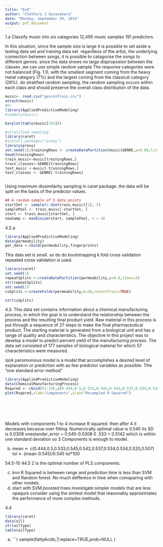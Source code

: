 ---
title: "Ex4"
author: "Chathura J Gunasekara"
date: "Monday, September 29, 2014"
output: pdf_document
---
1.a
Classify music into six catagories
12,495 music samples 191 predictors.


In this situation, since the sample size is large it is possible to 
set aside a testing data set and training data set.
regardless of the artist, the underlying connection between songs, it is possible to
catagorise the songs to different genres.
since the data shows no large disproposion between the classes ,we can use simple random sample
The response categories were not balanced
(Fig. 1.1), with the smallest segment coming from the heavy metal category
(7%) and the largest coming from the classical category (28%).
do stratified random sampling. the random sampling occurs within each class and should preserve the overall class distribution of the data. 

```{r,echo=TRUE}
music<- read.csv("genresTrain.csv")
attach(music)
#b)
library(AppliedPredictiveModeling)
#summary(music)

barplot(table(music[192]))

#stratified sampling
library(caret)
#install.packages("proxy")
library(proxy)
set.seed(1);trainingRows <- createDataPartition(music$GENRE,p=0.80,list=FALSE)
head(trainingRows)
train_music<-music[trainingRows,]
train_classes<-GENRE[trainingRows]
test_music <-music[-trainingRows,]
test_classes <- GENRE[-trainingRows]



```
Using maximum dissimilarity sampling in caret package. the data will be split on the basis of the predictor values.
```{r, echo=TRUE}

## A random sample of 5 data points
startSet <- sample(1:dim(train_music)[1], 5)
samplePool <- train_music[-startSet, ]
start <- train_music[startSet, ]
newSamp <- maxDissim(start, samplePool, n = 4)

```
4.2.a
```{r,echo=TRUE}
library(AppliedPredictiveModeling)
data(permeability)
per_data <-cbind(permeability,fingerprints)

```
This data set is small. so do do bootstrapping
k fold cross validation
repeated cross validation 
is used.

```{r,echo=TRUE}
library(caret)
set.seed(1)
repeatSplits <-createDataPartition(permeability,p=0.8,times=3)
str(repeatSplits)
set.seed(1)
cvSplits <-createFolds(permeability,k=10,returnTrain=TRUE)

str(cvSplits)


```


4.3.
This data set contains information about a chemical manufacturing process,
in which the goal is to understand the relationship between the process and
the resulting final product yield. Raw material in this process is put through
a sequence of 27 steps to make the final pharmaceutical product. The starting
material is generated from a biological unit and has a range of quality
and characteristics. The objective in this project was to develop a model to
predict percent yield of the manufacturing process. The data set consisted of
177 samples of biological material for which 57 characteristics were measured.

(a)A parsimonious model is a model that accomplishes a desired level of explanation or prediction with as few predictor variables as possible.
THe "one standard error method"



```{r,echo=TRUE}
library(AppliedPredictiveModeling)
data(ChemicalManufacturingProcess)
Rsqared <- cbind((1:10),c(0.444,0.5,0.533,0.545,0.542,0.537,0.534,0.534,0.520,0.507))
plot(Rsqared,xlab="Components",ylab="Resampled R-Squared")







```
Models with components 1 to 4 increase R squared. then after 4 it decreases becasue over fitting.
Numercically optimal value is 0.545 its SD is 0.0308
onestandar_error = 0.545-0.0308
0
.533 > 0.5142 which is within one standard deviation
so 3 Components is enough to model.

b)
mean <- c(0.444,0.5,0.533,0.545,0.542,0.537,0.534,0.534,0.520,0.507)
tol <- (mean-0.545)/0.545
tol*100

54.5-10
44.5
2 is the optimal number of PLS components.

c)
knn
R Squared is between range and prediction time is less than SVM and Random forest. No much defferece in time when comaparing with other models.
d)
start with SVM,boosted trees
investigate simpler models that are less opaqure 
consider using the simlest model that reasonably approximates the performance of more complex methods.

4.4
```{r,echo=TRUE}
library(caret)
data(oil)
str(oilType)
table(oilType)
```
(a)
```{r,echo=TRUE}
sample(fattyAcids,7,replace=TRUE,prob=NULL )






